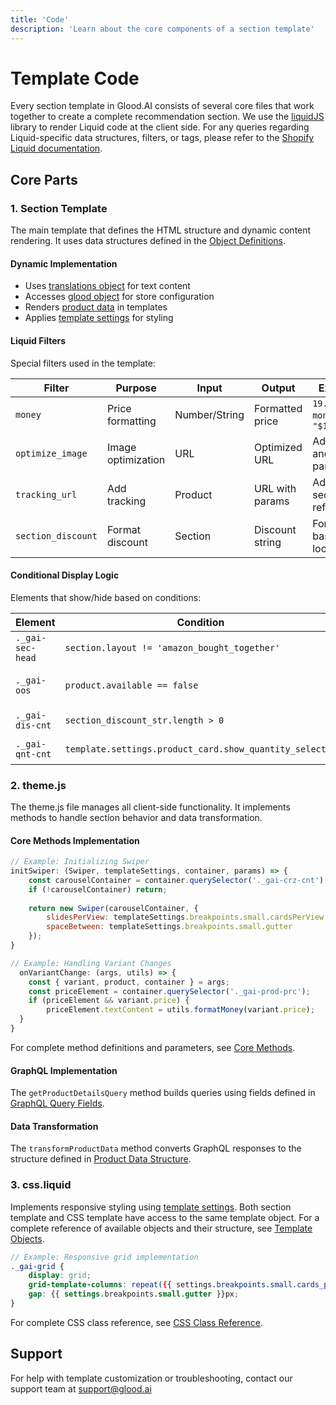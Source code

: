 ```yaml
---
title: 'Code'
description: 'Learn about the core components of a section template'
---
```


# Template Code

Every section template in Glood.AI consists of several core files that work together to create a complete recommendation section. We use the [liquidJS](https://liquidjs.com/) library to render Liquid code at the client side. For any queries regarding Liquid-specific data structures, filters, or tags, please refer to the [Shopify Liquid documentation](https://shopify.dev/docs/api/liquid/objects).

## Core Parts

### 1. Section Template

The main template that defines the HTML structure and dynamic content rendering. It uses data structures defined in the [Object Definitions](/for-developers/section-template/schemas#object-definitions).

#### Dynamic Implementation
- Uses [translations object](/for-developers/section-template/schemas#translations-object) for text content
- Accesses [glood object](/for-developers/section-template/schemas#glood-object) for store configuration
- Renders [product data](/for-developers/section-template/schemas#product-array) in templates
- Applies [template settings](/for-developers/section-template/schemas#template-object) for styling

#### Liquid Filters
Special filters used in the template:

| Filter | Purpose | Input | Output | Example |
|--------|---------|-------|--------|---------|
| `money` | Price formatting | Number/String | Formatted price | `19.99 \| money` → `"$19.99"` |
| `optimize_image` | Image optimization | URL | Optimized URL | Adds size and format parameters |
| `tracking_url` | Add tracking | Product | URL with params | Adds section reference |
| `section_discount` | Format discount | Section | Discount string | Formats based on locale |

#### Conditional Display Logic
Elements that show/hide based on conditions:

| Element | Condition | Purpose |
|---------|-----------|---------|
| `._gai-sec-head` | `section.layout != 'amazon_bought_together'` | Section header |
| `._gai-oos` | `product.available == false` | Out of stock badge |
| `._gai-dis-cnt` | `section_discount_str.length > 0` | Discount container |
| `._gai-qnt-cnt` | `template.settings.product_card.show_quantity_selector` | Quantity selector |

### 2. theme.js

The theme.js file manages all client-side functionality. It implements methods to handle section behavior and data transformation.

#### Core Methods Implementation

```javascript
// Example: Initializing Swiper
initSwiper: (Swiper, templateSettings, container, params) => {
    const carouselContainer = container.querySelector('._gai-crz-cnt');
    if (!carouselContainer) return;
    
    return new Swiper(carouselContainer, {
        slidesPerView: templateSettings.breakpoints.small.cardsPerView,
        spaceBetween: templateSettings.breakpoints.small.gutter
    });
}

// Example: Handling Variant Changes
  onVariantChange: (args, utils) => {
    const { variant, product, container } = args;
    const priceElement = container.querySelector('._gai-prod-prc');
    if (priceElement && variant.price) {
        priceElement.textContent = utils.formatMoney(variant.price);
  }
}
```

For complete method definitions and parameters, see [Core Methods](/for-developers/section-template/schemas#core-methods).

#### GraphQL Implementation
The `getProductDetailsQuery` method builds queries using fields defined in [GraphQL Query Fields](/for-developers/section-template/schemas#graphql-query-fields).

#### Data Transformation
The `transformProductData` method converts GraphQL responses to the structure defined in [Product Data Structure](/for-developers/section-template/schemas#product-data-structure).

### 3. css.liquid

Implements responsive styling using [template settings](/for-developers/section-template/schemas#template-object). Both section template and CSS template have access to the same template object. For a complete reference of available objects and their structure, see [Template Objects](/for-developers/section-template/schemas#object-definitions).

```scss
// Example: Responsive grid implementation
._gai-grid {
    display: grid;
    grid-template-columns: repeat({{ settings.breakpoints.small.cards_per_view }}, 1fr);
    gap: {{ settings.breakpoints.small.gutter }}px;
}
```

For complete CSS class reference, see [CSS Class Reference](/for-developers/section-template/schemas#css-class-reference).


## Support

For help with template customization or troubleshooting, contact our support team at support@glood.ai 